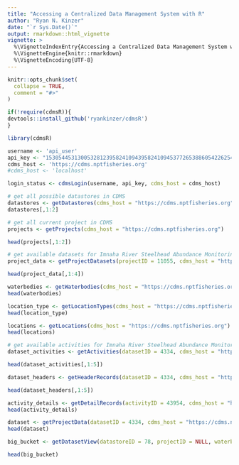 ```yaml
---
title: "Accessing a Centralized Data Management System with R"
author: "Ryan N. Kinzer"
date: "`r Sys.Date()`"
output: rmarkdown::html_vignette
vignette: >
  %\VignetteIndexEntry{Accessing a Centralized Data Management System with R}
  %\VignetteEngine{knitr::rmarkdown}
  %\VignetteEncoding{UTF-8}
---
```


```r
knitr::opts_chunk$set(
  collapse = TRUE,
  comment = "#>"
)
```


```r
if(!require(cdmsR)){
devtools::install_github('ryankinzer/cdmsR')
}
```

```r
library(cdmsR)
```

```r
username <- 'api_user'
api_key <- "153054453130053281239582410943958241094537726538860542262540750542640375910349488180619663"
cdms_host <- 'https://cdms.nptfisheries.org'
#cdms_host <- 'localhost'
```

```r
login_status <- cdmsLogin(username, api_key, cdms_host = cdms_host)
```

```r
# get all possible datastores in CDMS
datastores <- getDatastores(cdms_host = "https://cdms.nptfisheries.org")
datastores[,1:2]
```

```r
# get all current project in CDMS
projects <- getProjects(cdms_host = "https://cdms.nptfisheries.org")

head(projects[,1:2])
```

```r
# get available datasets for Imnaha River Steelhead Abundance Monitoring
project_data <- getProjectDatasets(projectID = 11055, cdms_host = "https://cdms.nptfisheries.org")

head(project_data[,1:4])
```

```r
waterbodies <- getWaterbodies(cdms_host = "https://cdms.nptfisheries.org")
head(waterbodies)
```

```r
location_type <- getLocationTypes(cdms_host = "https://cdms.nptfisheries.org")
head(location_type)
```

```r
locations <- getLocations(cdms_host = "https://cdms.nptfisheries.org")
head(locations)
```



```r
# get available activities for Imnaha River Steelhead Abundance Monitoring Redd data (datasetID = 4334).
dataset_activities <- getActivities(datasetID = 4334, cdms_host = "https://cdms.nptfisheries.org")

head(dataset_activities[,1:5])
```

```r
dataset_headers <- getHeaderRecords(datasetID = 4334, cdms_host = "https://cdms.nptfisheries.org")

head(dataset_headers[,1:5])
```

```r
activity_details <- getDetailRecords(activityID = 43954, cdms_host = "https://cdms.nptfisheries.org")
head(activity_details)
```

```r
dataset <- getProjectData(datasetID = 4334, cdms_host = "https://cdms.nptfisheries.org")
head(dataset)
```

```r
big_bucket <- getDatasetView(datastoreID = 78, projectID = NULL, waterbodyID = NULL, locationID = NULL, cdms_host = "https://cdms.nptfisheries.org")

head(big_bucket)
```
